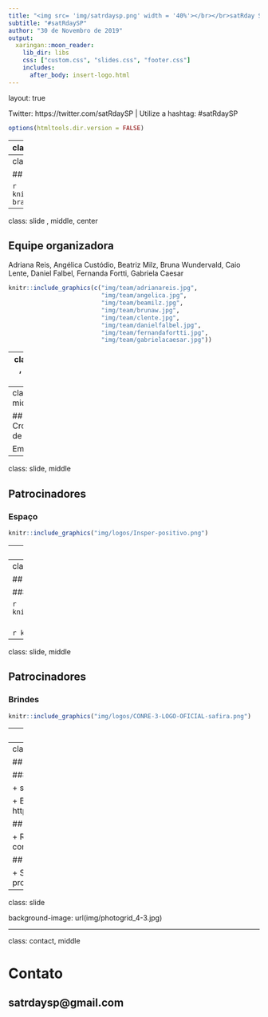 ```yaml
---
title: "<img src= 'img/satrdaysp.png' width = '40%'></br></br>satRday São Paulo"
subtitle: "#satRdaySP"
author: "30 de Novembro de 2019"
output:
  xaringan::moon_reader:
    lib_dir: libs
    css: ["custom.css", "slides.css", "footer.css"]
    includes:
      after_body: insert-logo.html
---
```

layout: true
  
<div class="my-footer"><span>

Twitter: https://twitter.com/satRdaySP  | Utilize a hashtag: #satRdaySP


</span></div> 

```r
options(htmltools.dir.version = FALSE)
```
---
class: slide, middle 

## Sobre o satRday

.pull-left[

</br>
</br>
</br>
<img src ="img/placeholder.png" width = "90%"></img>

]

.pull-right[

+ O satRday é uma conferência focada em R, __a principal linguagem de código aberto__ de Ciência de Dados.

+ satRday é um __evento internacional__ que foi lançado em 2016.

+ O satRday foi patrocinado pela __RConsortium__, um projeto de código aberto da Linux Foundation que dá suporte à comunidade internacional de R.

+ Os eventos são sempre organizados com o envolvimento da comunidade local.
]


---
class: slide, middle 

## satRday em São Paulo...


```r
knitr::include_graphics("img/user2019-brasileiros.jpg")
```

---
class: slide , middle, center

## Equipe organizadora

Adriana Reis, Angélica Custódio, Beatriz Milz, Bruna Wundervald, Caio Lente, Daniel Falbel, Fernanda Fortti, Gabriela Caesar

```r
knitr::include_graphics(c("img/team/adrianareis.jpg", 
                          "img/team/angelica.jpg",
                          "img/team/beamilz.jpg",
                          "img/team/brunaw.jpg",
                          "img/team/clente.jpg",
                          "img/team/danielfalbel.jpg",
                          "img/team/fernandafortti.jpg", 
                          "img/team/gabrielacaesar.jpg"))
```



---
class: slide , middle, center

## Equipe organizadora

 Gabriel Zanlorenssi, José de Jesus, Julio Trecenti, Letícia Thomaz, Mariana Dias Guilardi, Nathália Demétrio, Renata Hirota, William Amorim

```r
knitr::include_graphics(c(
                          "img/team/gabrielz.jpg",
                          "img/team/josejesus.jpg",
                          "img/team/juliotrecenti.jpg",
                          "img/team/leticiathomaz.jpg",
                          "img/team/mariguilardi.jpg",
                          "img/team/nathdemetrio.jpg",
                          "img/team/renatahirota.jpg",
                          "img/team/william.jpg"))
```


---
class: slide, middle

## Cronograma de hoje

Em breve
---
class: slide, middle

## Patrocinadores

### Espaço

```r
knitr::include_graphics("img/logos/Insper-positivo.png")
```

---
class: slide, middle

## Patrocinadores

### Financeiro

```r
knitr::include_graphics("img/logos/cursor1-41.png")
```

<br><br>
```r
knitr::include_graphics("img/logos/clearsale-logo-rgb.png")
```


---
class: slide, middle

## Patrocinadores

### Financeiro


```r
knitr::include_graphics("img/logos/Marca_C6BANK_positivo.png")
```
<br><br>

```r
knitr::include_graphics("img/logos/logo_RED_Asset.jpg")
```


---
class: slide, middle

## Patrocinadores
### Brindes

```r
knitr::include_graphics("img/logos/CONRE-3-LOGO-OFICIAL-safira.png")
```

---
class: slide, middle

## Código de conduta

- O satRdays tem como objetivo proporcionar uma experiência de conferência livre de assédio e inclusiva para todos os participantes, independente, mas não limitado a, gênero, orientação sexual, deficiência, aparência física, idade, raça/etnia, posição social, religião ou afiliação política. 

- Não toleramos nenhuma forma de assédio aos participantes (incluindo organizadores e fornecedores). 

- Imagens e insinuações sexuais não são apropriadas em nenhum local da conferência, incluindo apresentações. 


- Qualquer pessoa que viole estas regras pode ser advertida ou expulsa da conferência (sem reembolso), conforme critérios dos organizadores da conferência. 

Saiba mais em: https://saopaulo2019.satrdays.org/codigodeconduta/

---
class: slide, middle

## Para saber mais 

### satRday 

+ satRday : https://satrdays.org/ 

+ Base de conhecimento : https://knowledgebase.satrdays.org/

## R Consortium 

+ RConsortium : https://www.r-consortium.org/ 

## R 

+ Sobre o R : https://www.r-project.org/



---
class: slide 

background-image: url(img/photogrid_4-3.jpg)

---
class: contact, middle


# Contato 

## satrdaysp@gmail.com
